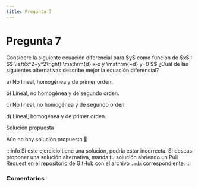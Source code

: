 ```yaml
---
title: Pregunta 7
---
```



# Pregunta 7

<div className="exercise">
Considere la siguiente ecuación diferencial para $y$ como función de $x$ :
$$
\left(x^2+y^2\right) \mathrm{d} x-x y \mathrm{~d} y=0
$$
¿Cuál de las siguientes alternativas describe mejor la ecuación diferencial?

a) No lineal, homogénea y de primer orden.

b) Lineal, no homogénea y de segundo orden.

c) No lineal, no homogénea y de segundo orden.

d) Lineal, homogénea y de primer orden.
</div>

<MDXDetails>
<summary>Solución propuesta</summary>

Aún no hay solución propuesta 🥲

:::info
Si este ejercicio tiene una solución, podría estar incorrecta. Si deseas proponer una solución alternativa, manda tu solución abriendo
un Pull Request en el [repositorio](https://github.com/crow-rojas/apuntes-fundamentals/pulls) de GitHub con el archivo
`.mdx` correspondiente.
:::

</MDXDetails>

### Comentarios

<Disqus
  url="https://crow-rojas.github.io/apuntes-fundamentals/docs/mathematics/differential-equations/exercises/2023-2/p07"
  identifier="docs/mathematics/differential-equations/exercises/2023-2/p07"
  title="2023-2 Ecuaciones Diferenciales - Pregunta 07"
/>
